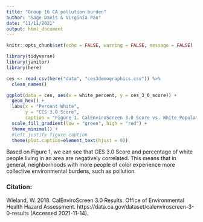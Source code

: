```yaml
---
title: "Group 16 CA pollution burden"
author: "Sage Davis & Virginia Pan"
date: "11/11/2021"
output: html_document
---
```


```r
knitr::opts_chunk$set(echo = FALSE, warning = FALSE, message = FALSE)

library(tidyverse)
library(janitor)
library(here)
```

```r

ces <- read_csv(here("data", "ces3demographics.csv")) %>% 
  clean_names()
```

```r
ggplot(data = ces, aes(x = white_percent, y = ces_3_0_score)) +
  geom_hex() +
  labs(x = "Percent White",
       y = "CES 3.0 Score", 
       caption = "Figure 1. CalEnviroScreen 3.0 Score vs. White Population Percentage") +
  scale_fill_gradient(low = "green", high = "red") + 
  theme_minimal() +
  #left justify figure caption
  theme(plot.caption=element_text(hjust = 0)) 

```

Based on Figure 1, we can see that CES 3.0 Score and percentage of white people living in an area are negatively correlated. This means that in general, neighborhoods with more people of color experience more collective environmental burdens, such as pollution. 

### Citation:
Wieland, W. 2018. CalEnviroScreen 3.0 Results. Office of Environmental Health Hazard Assessment.  https://data.ca.gov/dataset/calenviroscreen-3-0-results (Accessed 2021-11-14). 
